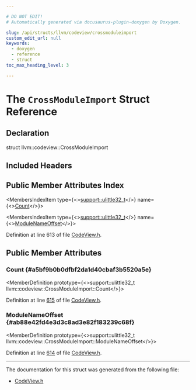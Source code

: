```yaml
---

# DO NOT EDIT!
# Automatically generated via docusaurus-plugin-doxygen by Doxygen.

slug: /api/structs/llvm/codeview/crossmoduleimport
custom_edit_url: null
keywords:
  - doxygen
  - reference
  - struct
toc_max_heading_level: 3

---
```





# The `CrossModuleImport` Struct Reference

<DoxygenPage pluginConfig={pluginConfig}>



## Declaration

<CodeBlock>struct llvm::codeview::CrossModuleImport</CodeBlock>

## Included Headers

<IncludesList>
<IncludesListItem
  filePath="llvm/DebugInfo/CodeView/CodeView.h"
  permalink="/docs/api/files/include/include/llvm/include/llvm/debuginfo/include/llvm/debuginfo/codeview/codeview-h"
  isLocal="true" />
</IncludesList>

## Public Member Attributes Index

<MembersIndex>

<MembersIndexItem
  type={<><a href="/docs/api/namespaces/llvm/support/#a206b37274fa3e908017da357d12724d1">support::ulittle32&#95;t</a></>}
  name={<><a href="#a5bf9b0b0dfbf2da1d40cbaf3b5520a5e">Count</a></>}>
</MembersIndexItem>

<MembersIndexItem
  type={<><a href="/docs/api/namespaces/llvm/support/#a206b37274fa3e908017da357d12724d1">support::ulittle32&#95;t</a></>}
  name={<><a href="#ab88e42fd4e3d3c8ad3e82f183239c68f">ModuleNameOffset</a></>}>
</MembersIndexItem>

</MembersIndex>


Definition at line 613 of file <a href="/docs/api/files/include/include/llvm/include/llvm/debuginfo/include/llvm/debuginfo/codeview/codeview-h">CodeView.h</a>.

<SectionDefinition>

## Public Member Attributes

### Count {#a5bf9b0b0dfbf2da1d40cbaf3b5520a5e}

<MemberDefinition
  prototype={<>support::ulittle32&#95;t llvm::codeview::CrossModuleImport::Count</>}>

Definition at line <a href="/docs/api/files/include/include/llvm/include/llvm/debuginfo/include/llvm/debuginfo/codeview/codeview-h/#l00615">615</a> of file <a href="/docs/api/files/include/include/llvm/include/llvm/debuginfo/include/llvm/debuginfo/codeview/codeview-h">CodeView.h</a>.
</MemberDefinition>

### ModuleNameOffset {#ab88e42fd4e3d3c8ad3e82f183239c68f}

<MemberDefinition
  prototype={<>support::ulittle32&#95;t llvm::codeview::CrossModuleImport::ModuleNameOffset</>}>

Definition at line <a href="/docs/api/files/include/include/llvm/include/llvm/debuginfo/include/llvm/debuginfo/codeview/codeview-h/#l00614">614</a> of file <a href="/docs/api/files/include/include/llvm/include/llvm/debuginfo/include/llvm/debuginfo/codeview/codeview-h">CodeView.h</a>.
</MemberDefinition>

</SectionDefinition>

<hr/>

The documentation for this struct was generated from the following file:

<ul>
<li><a href="/docs/api/files/include/include/llvm/include/llvm/debuginfo/include/llvm/debuginfo/codeview/codeview-h">CodeView.h</a></li>
</ul>

</DoxygenPage>

